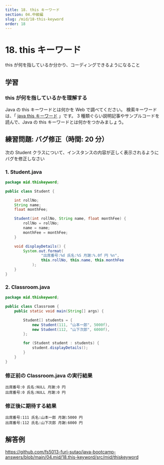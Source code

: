 ```yaml
---
title: 18. this キーワード
section: 04.中級編
slug: /mid/18-this-keyword
order: 18
---
```


# 18. this キーワード

<p class="goal">
  this が何を指しているか分かり、コーディングできるようになること
</p>

## 学習

### this が何を指しているかを理解する

Java の this キーワードとは何かを Web で調べてください。
検索キーワードは、「 [java this キーワード](https://www.google.com/search?q=java+this+キーワード) 」です。
3 種類ぐらい説明記事やサンプルコードを読んで、Java の this キーワードとは何かをつかみましょう。

## 練習問題: バグ修正（時間: 20 分）

次の Student クラスについて、インスタンスの内容が正しく表示されるようにバグを修正しなさい

### 1. Student.java

```java
package mid.thiskeyword;

public class Student {

    int rollNo;
    String name;
    float monthFee;

    Student(int rollNo, String name, float monthFee) {
        rollNo = rollNo;
        name = name;
        monthFee = monthFee;
    }

    void displayDetails() {
        System.out.format(
                "出席番号:%d 氏名:%S 月謝:%.0f 円 %n",
                this.rollNo, this.name, this.monthFee
            );
    }
}
```

### 2. Classroom.java

```java
package mid.thiskeyword;

public class Classroom {
    public static void main(String[] args) {

        Student[] students = {
            new Student(111, "山本一郎", 5000f),
            new Student(112, "山下次郎", 6000f),
        };

        for (Student student : students) {
            student.displayDetails();
        }
    }
}
```

### 修正前の Classroom.java の実行結果

```console
出席番号:0 氏名:NULL 月謝:0 円
出席番号:0 氏名:NULL 月謝:0 円
```

### 修正後に期待する結果

```console
出席番号:111 氏名:山本一郎 月謝:5000 円
出席番号:112 氏名:山下次郎 月謝:6000 円
```

## 解答例

https://github.com/fs5013-furi-sutao/java-bootcamp-answers/blob/main/04.mid/18.this-keyword/src/mid/thiskeyword
